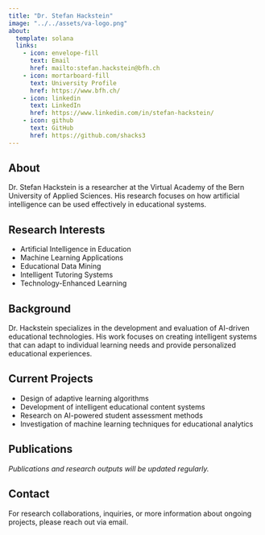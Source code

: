 ```yaml
---
title: "Dr. Stefan Hackstein"
image: "../../assets/va-logo.png"
about:
  template: solana
  links:
    - icon: envelope-fill
      text: Email
      href: mailto:stefan.hackstein@bfh.ch
    - icon: mortarboard-fill
      text: University Profile
      href: https://www.bfh.ch/
    - icon: linkedin
      text: LinkedIn
      href: https://www.linkedin.com/in/stefan-hackstein/
    - icon: github
      text: GitHub
      href: https://github.com/shacks3
---
```


## About

Dr. Stefan Hackstein is a researcher at the Virtual Academy of the Bern University of Applied Sciences. His research focuses on how artificial intelligence can be used effectively in educational systems.

## Research Interests

- Artificial Intelligence in Education
- Machine Learning Applications
- Educational Data Mining
- Intelligent Tutoring Systems
- Technology-Enhanced Learning

## Background

Dr. Hackstein specializes in the development and evaluation of AI-driven educational technologies. His work focuses on creating intelligent systems that can adapt to individual learning needs and provide personalized educational experiences.

## Current Projects

- Design of adaptive learning algorithms
- Development of intelligent educational content systems
- Research on AI-powered student assessment methods
- Investigation of machine learning techniques for educational analytics

## Publications

*Publications and research outputs will be updated regularly.*

## Contact

For research collaborations, inquiries, or more information about ongoing projects, please reach out via email.